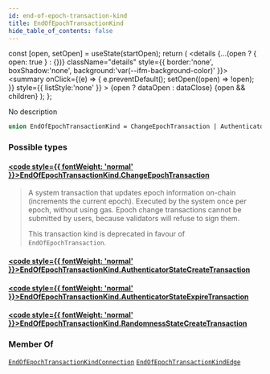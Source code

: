 ```yaml
---
id: end-of-epoch-transaction-kind
title: EndOfEpochTransactionKind
hide_table_of_contents: false
---
```









  const [open, setOpen] = useState(startOpen);
  return (
    <details {...(open ? { open: true } : {})} className="details" style={{ border:'none', boxShadow:'none', background:'var(--ifm-background-color)' }}>
      <summary
        onClick={(e) => {
          e.preventDefault();
          setOpen((open) => !open);
        }}
        style={{ listStyle:'none' }}
      >
      {open ? dataOpen : dataClose}
      </summary>
      {open && children}
    </details>
  );
};








No description


```graphql
union EndOfEpochTransactionKind = ChangeEpochTransaction | AuthenticatorStateCreateTransaction | AuthenticatorStateExpireTransaction | RandomnessStateCreateTransaction
```




### Possible types

#### [<code style={{ fontWeight: 'normal' }}>EndOfEpochTransactionKind.<b>ChangeEpochTransaction</b></code>](/references/sui-api/graphql/reference/objects/change-epoch-transaction) <Badge class="badge badge--secondary" text="object"/> 
> 
> 
> A system transaction that updates epoch information on-chain (increments the current epoch).
> Executed by the system once per epoch, without using gas. Epoch change transactions cannot be
> submitted by users, because validators will refuse to sign them.
> 
> This transaction kind is deprecated in favour of `EndOfEpochTransaction`.
> 

#### [<code style={{ fontWeight: 'normal' }}>EndOfEpochTransactionKind.<b>AuthenticatorStateCreateTransaction</b></code>](/references/sui-api/graphql/reference/objects/authenticator-state-create-transaction) <Badge class="badge badge--secondary" text="object"/> 
> 
> 
> 
> 

#### [<code style={{ fontWeight: 'normal' }}>EndOfEpochTransactionKind.<b>AuthenticatorStateExpireTransaction</b></code>](/references/sui-api/graphql/reference/objects/authenticator-state-expire-transaction) <Badge class="badge badge--secondary" text="object"/> 
> 
> 
> 
> 

#### [<code style={{ fontWeight: 'normal' }}>EndOfEpochTransactionKind.<b>RandomnessStateCreateTransaction</b></code>](/references/sui-api/graphql/reference/objects/randomness-state-create-transaction) <Badge class="badge badge--secondary" text="object"/> 
> 
> 
> 
> 



### Member Of

[`EndOfEpochTransactionKindConnection`](/references/sui-api/graphql/reference/objects/end-of-epoch-transaction-kind-connection)  <Badge class="badge badge--secondary" text="object"/><Bullet />[`EndOfEpochTransactionKindEdge`](/references/sui-api/graphql/reference/objects/end-of-epoch-transaction-kind-edge)  <Badge class="badge badge--secondary" text="object"/>

